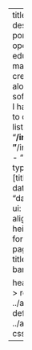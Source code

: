 ---
title: "Projects"
description: |
  This porfolio includes openly available educational material I have created,<br> along with software and tools I have contributed to or designed.
listing: 
  contents:
    - "**/index.qmd"
    - "**/index.markdown"
    - "**/index.md"
  type: grid
  fields: [title, categories, date, image]
  sort: "date desc"
  filter-ui: false
  image-align: left
  image-height: 100%
format: 
  html: 
    page-layout: full
title-block-banner: false

header-includes: >
  <link rel="stylesheet" href="../assets/listing-default.css">
  <link rel="" href="../assets/custom-css.js"> 
resources:
  - ../assets/listing-default.css
  - ../assets/custom-css.js
---